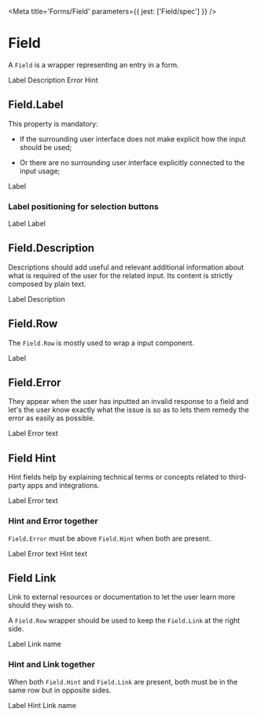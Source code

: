 

<Meta title='Forms/Field' parameters={{ jest: ['Field/spec'] }} />

# Field

A `Field` is a wrapper representing an entry in a form.

<Canvas>
  <Story name='Example'>
    <Field>
      <Field.Label>Label</Field.Label>
      <Field.Description>Description</Field.Description>
      <Field.Row>
        <InputBox.Skeleton />
      </Field.Row>
      <Field.Error>Error</Field.Error>
      <Field.Hint>Hint</Field.Hint>
    </Field>
  </Story>
</Canvas>

## Field.Label

This property is mandatory:

- If the surrounding user interface does not make explicit how the input should be used;

- Or there are no surrounding user interface explicitly connected to the input usage;

<Canvas>
  <Story name='Label'>
    <Field>
      <Field.Label>Label</Field.Label>
      <Field.Row>
        <InputBox.Skeleton />
      </Field.Row>
    </Field>
  </Story>
</Canvas>

### Label positioning for selection buttons

<Canvas>
  <Story name='With CheckBox'>
    <Field>
      <Field.Row>
        <CheckBox id='check-box' />
        <Field.Label htmlFor='check-box'>Label</Field.Label>
      </Field.Row>
    </Field>
  </Story>
</Canvas>

<Canvas>
  <Story name='With ToggleSwitch'>
    <Field>
      <Field.Row>
        <ToggleSwitch id='toggle-switch' />
        <Field.Label htmlFor='toggle-switch'>Label</Field.Label>
      </Field.Row>
    </Field>
  </Story>
</Canvas>

## Field.Description

Descriptions should add useful and relevant additional information about what is required of the user for the related input. Its content is strictly composed by plain text.

<Canvas>
  <Story name='Description'>
    <Field>
      <Field.Label>Label</Field.Label>
      <Field.Description>Description</Field.Description>
      <Field.Row>
        <InputBox.Skeleton />
      </Field.Row>
    </Field>
  </Story>
</Canvas>

## Field.Row

The `Field.Row` is mostly used to wrap a input component.

<Canvas>
  <Story name='Row'>
    <Field>
      <Field.Label>Label</Field.Label>
      <Field.Row>
        <InputBox.Skeleton />
      </Field.Row>
    </Field>
  </Story>
</Canvas>

## Field.Error

They appear when the user has inputted an invalid response to a field and let's the user know exactly what the issue is so as to lets them remedy the error as easily as possible.

<Canvas>
  <Story name='Error'>
    <Field>
      <Field.Label>Label</Field.Label>
      <Field.Row>
        <InputBox.Skeleton />
      </Field.Row>
      <Field.Error>Error text</Field.Error>
    </Field>
  </Story>
</Canvas>

## Field Hint

Hint fields help by explaining technical terms or concepts related to third-party apps and integrations.

<Canvas>
  <Story name='Hint'>
    <Field>
      <Field.Label>Label</Field.Label>
      <Field.Row>
        <InputBox.Skeleton />
      </Field.Row>
      <Field.Error>Error text</Field.Error>
    </Field>
  </Story>
</Canvas>

### Hint and Error together

`Field.Error` must be above `Field.Hint` when both are present.

<Canvas>
  <Story name='Error and Hint'>
    <Field>
      <Field.Label>Label</Field.Label>
      <Field.Row>
        <InputBox.Skeleton />
      </Field.Row>
      <Field.Error>Error text</Field.Error>
      <Field.Hint>Hint text</Field.Hint>
    </Field>
  </Story>
</Canvas>

## Field Link

Link to external resources or documentation to let the user learn more should they wish to.

A `Field.Row` wrapper should be used to keep the `Field.Link` at the right side.

<Canvas>
  <Story name='Link'>
    <Field>
      <Field.Label>Label</Field.Label>
      <Field.Row>
        <InputBox.Skeleton />
      </Field.Row>
      <Field.Row justifyContent='end'>
        <Field.Link href='#'>Link name</Field.Link>
      </Field.Row>
    </Field>
  </Story>
</Canvas>

### Hint and Link together

When both `Field.Hint` and `Field.Link` are present, both must be in the same row but in opposite sides.

<Canvas>
  <Story name='Hint and Link'>
    <Field>
      <Field.Label>Label</Field.Label>
      <Field.Row>
        <InputBox.Skeleton />
      </Field.Row>
      <Field.Row justifyContent='space-between'>
        <Field.Hint>Hint</Field.Hint>
        <Field.Link href='#'>Link name</Field.Link>
      </Field.Row>
    </Field>
  </Story>
</Canvas>
